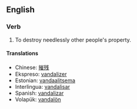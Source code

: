 ==English==
===Verb===
#To destroy needlessly other people's property.

====Translations====
*Chinese: [[摧残]] 
*Ekspreso: [[vandalizer]]
*Estonian: [[vandaalitsema]]
*Interlingua: [[vandalisar]]
*Spanish: [[vandalizar]]
*Volapük: [[vandalön]]